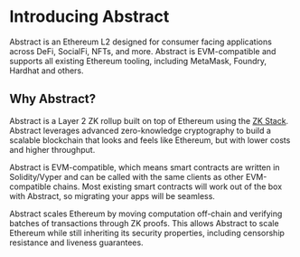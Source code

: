 # Introducing Abstract

Abstract is an Ethereum L2 designed for consumer facing applications across DeFi, SocialFi, NFTs, and more. Abstract is EVM-compatible and supports all existing Ethereum tooling, including MetaMask, Foundry, Hardhat and others.

## Why Abstract?

Abstract is a Layer 2 ZK rollup built on top of Ethereum using the [ZK Stack](https://docs.zksync.io/zk-stack).
Abstract leverages advanced zero-knowledge cryptography to build a scalable blockchain that looks and feels like Ethereum, but with lower costs and higher throughput.

Abstract is EVM-compatible, which means smart contracts are written in Solidity/Vyper and can be called with the same clients as other EVM-compatible chains.
Most existing smart contracts will work out of the box with Abstract, so migrating your apps will be seamless.

Abstract scales Ethereum by moving computation off-chain and verifying batches of transactions through ZK proofs.
This allows Abstract to scale Ethereum while still inheriting its security properties, including censorship resistance and liveness guarantees.
